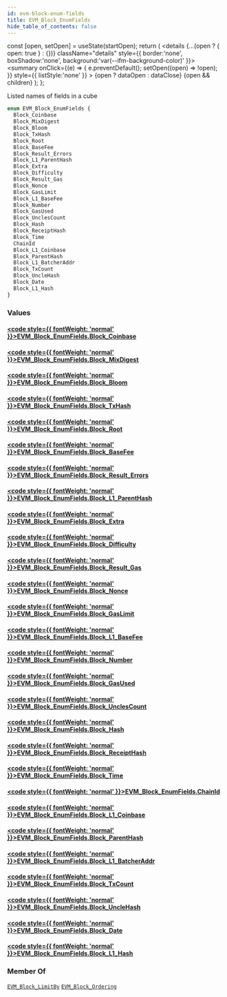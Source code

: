 ```yaml
---
id: evm-block-enum-fields
title: EVM_Block_EnumFields
hide_table_of_contents: false
---
```







  const [open, setOpen] = useState(startOpen);
  return (
    <details {...(open ? { open: true } : {})} className="details" style={{ border:'none', boxShadow:'none', background:'var(--ifm-background-color)' }}>
      <summary
        onClick={(e) => {
          e.preventDefault();
          setOpen((open) => !open);
        }}
        style={{ listStyle:'none' }}
      >
      {open ? dataOpen : dataClose}
      </summary>
      {open && children}
    </details>
  );
};










Listed names of fields in a cube


```graphql
enum EVM_Block_EnumFields {
  Block_Coinbase
  Block_MixDigest
  Block_Bloom
  Block_TxHash
  Block_Root
  Block_BaseFee
  Block_Result_Errors
  Block_L1_ParentHash
  Block_Extra
  Block_Difficulty
  Block_Result_Gas
  Block_Nonce
  Block_GasLimit
  Block_L1_BaseFee
  Block_Number
  Block_GasUsed
  Block_UnclesCount
  Block_Hash
  Block_ReceiptHash
  Block_Time
  ChainId
  Block_L1_Coinbase
  Block_ParentHash
  Block_L1_BatcherAddr
  Block_TxCount
  Block_UncleHash
  Block_Date
  Block_L1_Hash
}
```




### Values

#### [<code style={{ fontWeight: 'normal' }}>EVM_Block_EnumFields.<b>Block_Coinbase</b></code>](#)  
> 
> 
> 
> 

#### [<code style={{ fontWeight: 'normal' }}>EVM_Block_EnumFields.<b>Block_MixDigest</b></code>](#)  
> 
> 
> 
> 

#### [<code style={{ fontWeight: 'normal' }}>EVM_Block_EnumFields.<b>Block_Bloom</b></code>](#)  
> 
> 
> 
> 

#### [<code style={{ fontWeight: 'normal' }}>EVM_Block_EnumFields.<b>Block_TxHash</b></code>](#)  
> 
> 
> 
> 

#### [<code style={{ fontWeight: 'normal' }}>EVM_Block_EnumFields.<b>Block_Root</b></code>](#)  
> 
> 
> 
> 

#### [<code style={{ fontWeight: 'normal' }}>EVM_Block_EnumFields.<b>Block_BaseFee</b></code>](#)  
> 
> 
> 
> 

#### [<code style={{ fontWeight: 'normal' }}>EVM_Block_EnumFields.<b>Block_Result_Errors</b></code>](#)  
> 
> 
> 
> 

#### [<code style={{ fontWeight: 'normal' }}>EVM_Block_EnumFields.<b>Block_L1_ParentHash</b></code>](#)  
> 
> 
> 
> 

#### [<code style={{ fontWeight: 'normal' }}>EVM_Block_EnumFields.<b>Block_Extra</b></code>](#)  
> 
> 
> 
> 

#### [<code style={{ fontWeight: 'normal' }}>EVM_Block_EnumFields.<b>Block_Difficulty</b></code>](#)  
> 
> 
> 
> 

#### [<code style={{ fontWeight: 'normal' }}>EVM_Block_EnumFields.<b>Block_Result_Gas</b></code>](#)  
> 
> 
> 
> 

#### [<code style={{ fontWeight: 'normal' }}>EVM_Block_EnumFields.<b>Block_Nonce</b></code>](#)  
> 
> 
> 
> 

#### [<code style={{ fontWeight: 'normal' }}>EVM_Block_EnumFields.<b>Block_GasLimit</b></code>](#)  
> 
> 
> 
> 

#### [<code style={{ fontWeight: 'normal' }}>EVM_Block_EnumFields.<b>Block_L1_BaseFee</b></code>](#)  
> 
> 
> 
> 

#### [<code style={{ fontWeight: 'normal' }}>EVM_Block_EnumFields.<b>Block_Number</b></code>](#)  
> 
> 
> 
> 

#### [<code style={{ fontWeight: 'normal' }}>EVM_Block_EnumFields.<b>Block_GasUsed</b></code>](#)  
> 
> 
> 
> 

#### [<code style={{ fontWeight: 'normal' }}>EVM_Block_EnumFields.<b>Block_UnclesCount</b></code>](#)  
> 
> 
> 
> 

#### [<code style={{ fontWeight: 'normal' }}>EVM_Block_EnumFields.<b>Block_Hash</b></code>](#)  
> 
> 
> 
> 

#### [<code style={{ fontWeight: 'normal' }}>EVM_Block_EnumFields.<b>Block_ReceiptHash</b></code>](#)  
> 
> 
> 
> 

#### [<code style={{ fontWeight: 'normal' }}>EVM_Block_EnumFields.<b>Block_Time</b></code>](#)  
> 
> 
> 
> 

#### [<code style={{ fontWeight: 'normal' }}>EVM_Block_EnumFields.<b>ChainId</b></code>](#)  
> 
> 
> 
> 

#### [<code style={{ fontWeight: 'normal' }}>EVM_Block_EnumFields.<b>Block_L1_Coinbase</b></code>](#)  
> 
> 
> 
> 

#### [<code style={{ fontWeight: 'normal' }}>EVM_Block_EnumFields.<b>Block_ParentHash</b></code>](#)  
> 
> 
> 
> 

#### [<code style={{ fontWeight: 'normal' }}>EVM_Block_EnumFields.<b>Block_L1_BatcherAddr</b></code>](#)  
> 
> 
> 
> 

#### [<code style={{ fontWeight: 'normal' }}>EVM_Block_EnumFields.<b>Block_TxCount</b></code>](#)  
> 
> 
> 
> 

#### [<code style={{ fontWeight: 'normal' }}>EVM_Block_EnumFields.<b>Block_UncleHash</b></code>](#)  
> 
> 
> 
> 

#### [<code style={{ fontWeight: 'normal' }}>EVM_Block_EnumFields.<b>Block_Date</b></code>](#)  
> 
> 
> 
> 

#### [<code style={{ fontWeight: 'normal' }}>EVM_Block_EnumFields.<b>Block_L1_Hash</b></code>](#)  
> 
> 
> 
> 



### Member Of

[`EVM_Block_LimitBy`](/docs/graphql-reference/inputs/evm-block-limit-by)  <Badge class="badge badge--secondary" text="input"/><Bullet />[`EVM_Block_Ordering`](/docs/graphql-reference/inputs/evm-block-ordering)  <Badge class="badge badge--secondary" text="input"/>

